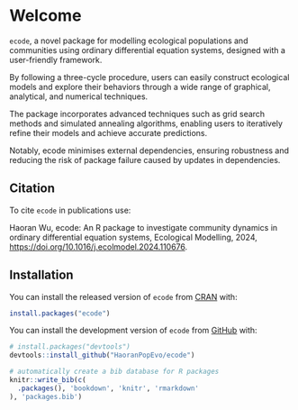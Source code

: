 # Welcome {-}

`ecode`, a novel package for modelling ecological populations and communities using ordinary differential equation systems, designed with a user-friendly framework. 

By following a three-cycle procedure, users can easily construct ecological models and explore their behaviors through a wide range of graphical, analytical, and numerical techniques. 

The package incorporates advanced techniques such as grid search methods and simulated annealing algorithms, enabling users to iteratively refine their models and achieve accurate predictions. 

Notably, ecode minimises external dependencies, ensuring robustness and reducing the risk of package failure caused by updates in dependencies. 

## Citation {-}

To cite `ecode` in publications use:

Haoran Wu,
ecode: An R package to investigate community dynamics in ordinary differential equation systems,
Ecological Modelling,
2024,
<https://doi.org/10.1016/j.ecolmodel.2024.110676>.


## Installation {-}

You can install the released version of `ecode` from
[CRAN](https://CRAN.R-project.org) with:

``` r
install.packages("ecode")
```

You can install the development version of `ecode` from
[GitHub](https://github.com/) with:

``` r
# install.packages("devtools")
devtools::install_github("HaoranPopEvo/ecode")
```


```r
# automatically create a bib database for R packages
knitr::write_bib(c(
  .packages(), 'bookdown', 'knitr', 'rmarkdown'
), 'packages.bib')
```
